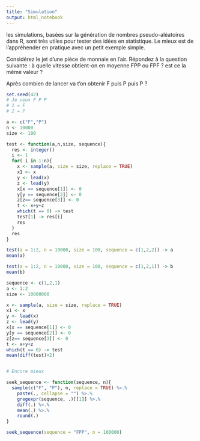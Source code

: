 ```yaml
---
title: "Simulation"
output: html_notebook
---
```


les simulations, basées sur la génération de nombres pseudo-aléatoires dans R, sont très utiles pour tester des idées en statistique. Le mieux est de l'appréhender en pratique avec un petit exemple simple.

Considérez le jet d'une pièce de monnaie en l'air. Répondez à la question suivante : à quelle vitesse obtient-on en moyenne FPP ou FPF ? est ce la même valeur ? 

Après combien de lancer va t'on obtenir F puis P puis P ? 

```r
set.seed(42)
# Je veux F P P 
# 1 = F
# 2 = P

a <- c("F","P")
n <- 10000
size <- 100

test <- function(a,n,size, sequence){
  res <- integer()
  i <- 1
  for( i in 1:n){
    x <- sample(a, size = size, replace = TRUE)
    x1 <- x
    y <- lead(x)
    z <- lead(y)
    x[x == sequence[1]] <- 0
    y[y == sequence[2]] <- 0
    z[z== sequence[3]] <- 0
    t <- x+y+z
    which(t == 0) -> test
    test[1] -> res[i]
    res
  }
  res
}

test(a = 1:2, n = 10000, size = 100, sequence = c(1,2,2)) -> a
mean(a)

test(a = 1:2, n = 10000, size = 100, sequence = c(1,2,1)) -> b
mean(b)

sequence <- c(1,2,1)
a <- 1:2
size <- 10000000

x <- sample(a, size = size, replace = TRUE)
x1 <- x
y <- lead(x)
z <- lead(y)
x[x == sequence[1]] <- 0
y[y == sequence[2]] <- 0
z[z== sequence[3]] <- 0
t <- x+y+z
which(t == 0) -> test
mean(diff(test)+2)


# Encore mieux

seek_sequence <- function(sequence, n){
  sample(c("F", "P"), n, replace = TRUE) %>.%
    paste(., collapse = "") %>.%
    gregexpr(sequence, .)[[1]] %>.%
    diff(.) %>.%
    mean(.) %>.%
    round(.)
}

seek_sequence(sequence = "FPP", n = 100000)

```


